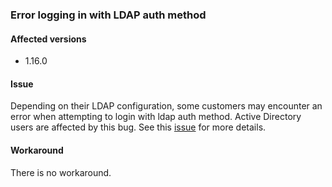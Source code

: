 ### Error logging in with LDAP auth method

#### Affected versions

- 1.16.0

#### Issue
Depending on their LDAP configuration, some customers may encounter an error when attempting to login with ldap auth method.
Active Directory users are affected by this bug.
See this [issue](https://github.com/hashicorp/vault/issues/26171) for more details.

#### Workaround

There is no workaround.
